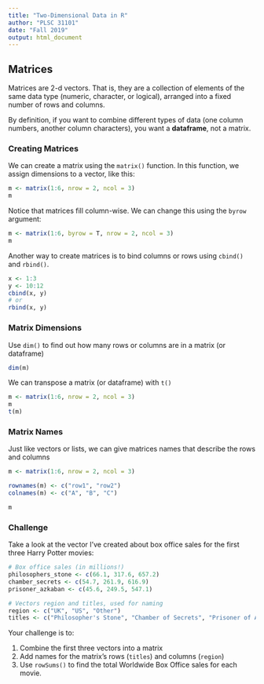 ```yaml
---
title: "Two-Dimensional Data in R"
author: "PLSC 31101"
date: "Fall 2019"
output: html_document
---
```


## Matrices

Matrices are 2-d vectors. That is, they are a collection of elements of the same data type (numeric, character, or logical), arranged into a fixed number of rows and columns. 

By definition, if you want to combine different types of data (one column numbers, another column characters), you want a **dataframe**, not a matrix. 

### Creating Matrices

We can create a matrix using the `matrix()` function. In this function, we assign dimensions to a vector, like this:

```r
m <- matrix(1:6, nrow = 2, ncol = 3)
m
```

Notice that matrices fill column-wise. We can change this using the `byrow` argument:

```r
m <- matrix(1:6, byrow = T, nrow = 2, ncol = 3)
m
```

Another way to create matrices is to bind columns or rows using `cbind()` and `rbind()`.

```r
x <- 1:3
y <- 10:12
cbind(x, y)
# or 
rbind(x, y)
```

### Matrix Dimensions

Use `dim()` to find out how many rows or columns are in a matrix (or dataframe)

```r
dim(m)
```

We can transpose a matrix (or dataframe) with `t()`

```r
m <- matrix(1:6, nrow = 2, ncol = 3)
m
t(m)
```

### Matrix Names

Just like vectors or lists, we can give matrices names that describe the rows and columns

```r
m <- matrix(1:6, nrow = 2, ncol = 3)

rownames(m) <- c("row1", "row2")
colnames(m) <- c("A", "B", "C")

m
```

### Challenge

Take a look at the vector I've created about box office sales for the first three Harry Potter movies:

```r
# Box office sales (in millions!)
philosophers_stone <- c(66.1, 317.6, 657.2)
chamber_secrets <- c(54.7, 261.9, 616.9)
prisoner_azkaban <- c(45.6, 249.5, 547.1)

# Vectors region and titles, used for naming
region <- c("UK", "US", "Other")
titles <- c("Philosopher's Stone", "Chamber of Secrets", "Prisoner of Azkaban")
```

Your challenge is to:

1. Combine the first three vectors into a matrix
2. Add names for the matrix's rows (`titles`) and columns (`region`)
3. Use `rowSums()` to find the total Worldwide Box Office sales for each movie.


